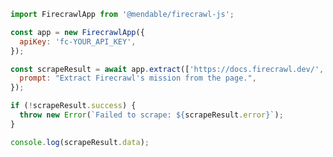 ```js Node
import FirecrawlApp from '@mendable/firecrawl-js';

const app = new FirecrawlApp({
  apiKey: 'fc-YOUR_API_KEY',
});

const scrapeResult = await app.extract(['https://docs.firecrawl.dev/', 'https://firecrawl.dev/'], {
  prompt: "Extract Firecrawl's mission from the page.",
});

if (!scrapeResult.success) {
  throw new Error(`Failed to scrape: ${scrapeResult.error}`);
}

console.log(scrapeResult.data);
```
